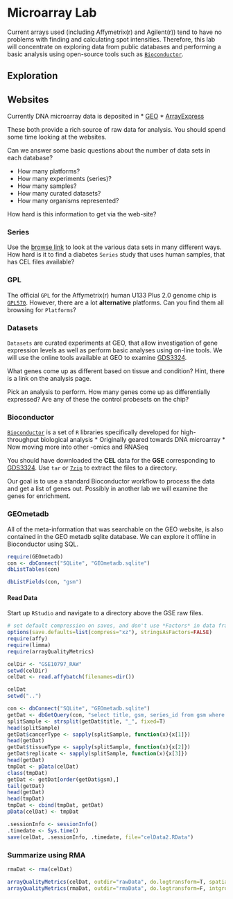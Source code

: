 # Microarray Lab

Current arrays used (including Affymetrix(r) and Agilent(r)) tend to have no 
problems with finding and calculating spot intensities. Therefore, this lab will 
concentrate on exploring data from public databases and performing a basic analysis
using open-source tools such as [`Bioconductor`](http://bioconductor.org).

## Exploration

## Websites

Currently DNA microarray data is deposited in 
 * [GEO](http://www.ncbi.nlm.nih.gov/geo/) 
 * [ArrayExpress](http://www.ebi.ac.uk/arrayexpress/)
 
These both provide a rich source of raw data for analysis. You should spend some time looking at the websites. 

Can we answer some basic questions about the number of data sets in each database?

* How many platforms?
* How many experiments (series)?
* How many samples?
* How many curated datasets?
* How many organisms represented?

How hard is this information to get via the web-site?

### Series

Use the [browse link](www.ncbi.nlm.nih.gov/geo/browse/) to look at the various data sets in 
many different ways. How hard is it to find a diabetes `Series` study that uses human samples, that has CEL files available?

### GPL

The official `GPL` for the Affymetrix(r) human U133 Plus 2.0 genome chip is [`GPL570`](http://www.ncbi.nlm.nih.gov/geo/query/acc.cgi?acc=GPL570).
However, there are a lot **alternative** platforms. Can you find them all browsing for 
`Platforms`? 

### Datasets

`Datasets` are curated experiments at GEO, that allow investigation of gene expression levels
as well as perform basic analyses using on-line tools. We will use the online tools available at GEO to examine [GDS3324](http://www.ncbi.nlm.nih.gov/sites/GDSbrowser?acc=GDS3324). 

What genes come up as different based on tissue and condition? Hint, there is a link on the 
analysis page.

Pick an analysis to perform. How many genes come up as differentially expressed? Are any of these the control probesets on the chip?
 

### Bioconductor

[`Bioconductor`](http://bioconductor.org) is a set of `R` libraries specifically
developed for high-throughput biological analysis
 * Originally geared towards DNA microarray
 * Now moving more into other -omics and RNASeq
 
You should have downloaded the **CEL** data for the **GSE** corresponding to [GDS3324](http://www.ncbi.nlm.nih.gov/geosuppl/?acc=GSE10797). Use `tar` or [`7zip`](http://www.7-zip.org) to extract
the files to a directory.

Our goal is to use a standard Bioconductor workflow to process the data and get a list of genes
out. Possibly in another lab we will examine the genes for enrichment.

### GEOmetadb

All of the meta-information that was searchable on the GEO website, is also contained in the 
GEO metadb sqlite database. We can explore it offline in Bioconductor using SQL.

```r
require(GEOmetadb)
con <- dbConnect("SQLite", "GEOmetadb.sqlite")
dbListTables(con)

dbListFields(con, "gsm")
```

#### Read Data

Start up `RStudio` and navigate to a directory above the GSE raw files.

```r
# set default compression on saves, and don't use *Factors* in data frames
options(save.defaults=list(compress="xz"), stringsAsFactors=FALSE)
require(affy)
require(limma)
require(arrayQualityMetrics)

```

```r
celDir <- "GSE10797_RAW"
setwd(celDir)
celDat <- read.affybatch(filenames=dir())

celDat
setwd("..")
```
```r
con <- dbConnect("SQLite", "GEOmetadb.sqlite")
getDat <- dbGetQuery(con, "select title, gsm, series_id from gsm where series_id in ('GSE10797')")
splitSample <- strsplit(getDat$title, "_", fixed=T)
head(splitSample)
getDat$cancerType <- sapply(splitSample, function(x){x[1]})
head(getDat)
getDat$tissueType <- sapply(splitSample, function(x){x[2]})
getDat$replicate <- sapply(splitSample, function(x){x[3]})
head(getDat)
tmpDat <- pData(celDat)
class(tmpDat)
getDat <- getDat[order(getDat$gsm),]
tail(getDat)
head(getDat)
head(tmpDat)
tmpDat <- cbind(tmpDat, getDat)
pData(celDat) <- tmpDat

.sessionInfo <- sessionInfo()
.timedate <- Sys.time()
save(celDat, .sessionInfo, .timedate, file="celData2.RData")
```

### Summarize using RMA

```r
rmaDat <- rma(celDat)
```

```r
arrayQualityMetrics(celDat, outdir="rawData", do.logtransform=T, spatial=F, intgroup=c("tissueType", "cancerType"), force=T)
arrayQualityMetrics(rmaDat, outdir="rmaData", do.logtransform=F, intgroup=c("tissueType", "cancerType"), force=T)
```


